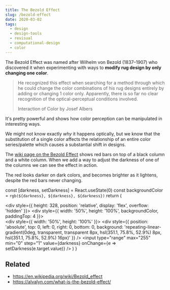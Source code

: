 ```yaml
---
title: The Bezold Effect
slug: /bezold-effect
date: 2020-03-02
tags:
  - design
  - design-tools
  - revisual
  - computational-design
  - color
---
```


The Bezold Effect was named after Wilhelm von Bezold (1837–1907) who
discovered it when experimenting with ways to **modify rug design
by only changing one color**.

> He recognized this effect when searching for a method through which he could change
> the color combinations of his rug designs entirely by adding or changing 1 color only.
> Apparently, there is so far no clear recognition of the optical-perceptual conditions
> involved.
>
> Interaction of Color by Josef Albers

It's pretty powerful and shows how color perception can be manipulated in
interesting ways.

We might not know exactly _why_ it happens optically, but we know that the substitution of
a single color affects the relationship of an entire color series/palette which causes a
substantial shift in designs.

The [wiki page on the Bezold Effect](https://en.wikipedia.org/wiki/Bezold_effect) shows
red bars on top of a black column and a white column. When we add a way to adjust the darkness
of one of the columns we can see the effect in action.

The red looks darker on dark colors, and becomes brighter as it lightens, despite the red bars
never changing.

  const [darkness, setDarkness] = React.useState(0)
  const backgroundColor = `rgb(${darkness}, ${darkness}, ${darkness})`
  return (
    <div>
      <div style={{ height: 328, position: 'relative', display: 'flex', overflow: 'hidden' }}>
        <div style={{ width: '50%', height: '100%', backgroundColor, paddingTop: 4 }}>
        </div>
        <div style={{ width: '50%', height: '100%' }}>
        </div>
        <div style={{
          position: 'absolute',
          top: 0,
          left: 0,
          right: 0,
          bottom: 0,
          background: 'repeating-linear-gradient(0deg, transparent, transparent 8px, hsl(351.1, 75.8%, 52.9%) 8px, hsl(351.1, 75.8%, 52.9%) 16px)'
        }}
        />
      </div>
      <input
        type="range"
        max="255"
        min="0"
        step="1"
        value={darkness}
        onChange={e => setDarkness(e.target.value)}
      />
    </div>
  )
}

<BezoldExample />

## Related

- https://en.wikipedia.org/wiki/Bezold_effect
- https://alvalyn.com/what-is-the-bezold-effect/
